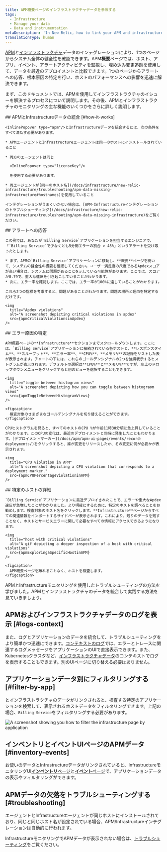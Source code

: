 ```yaml
---
title: APM概要ページのインフラストラクチャデータを参照する
tags:
  - Infrastructure
  - Manage your data
  - Data and instrumentation
metaDescription: 'In New Relic, how to link your APM and infrastructure data together.'
translationType: human
---
```







[APM](/docs/apm/new-relic-apm/getting-started/welcome-new-relic-apm)と[インフラストラクチャ](/docs/infrastructure/new-relic-infrastructure/getting-started/welcome-new-relic-infrastructure)データのインテグレーションにより、1つのページからシステム全体の健全性を確認できます。APM**概要**ページでは、ホスト、アプリ、イベント、アラートアクティビティを監視し、埋め込み変更追跡を使用して、データを最近のデプロイメントと比較できます。1つのページからアラートへの応答、根本原因の特定を行い、ホストのパフォーマンスへの影響を迅速に解決できます。

まず、このドキュメントでは、APMを使用してインフラストラクチャのイシューを解決するプロセスについて説明します。その後、APMとインフラストラクチャのモニタリングの主な機能のいくつかをさらに詳しく説明します。

<Steps>
  <Step>
    ## APMとInfrastructureデータの統合 [#how-it-works]

    <InlinePopover type="apm"/>とInfrastructureデータを統合するには、次の条件をすべて満たす必要があります。

    * APMエージェントとInfrastructureエージェントは同一のホストにインストールされていること

    * 両方のエージェントは同じ

      <InlinePopover type="licenseKey"/>

      を使用する必要があります。

    * 両エージェントが[同一のホスト名](/docs/infrastructure/new-relic-infrastructure/troubleshooting/apm-data-missing-infrastructure#hostnames)を使用していること

    インテグレーションがうまくいかない場合は、[APM-Infrastructureインテグレーションのトラブルシューティング](/docs/infrastructure/new-relic-infrastructure/troubleshooting/apm-data-missing-infrastructure)をご覧ください。
  </Step>

  <Step>
    ## アラートへの応答

    この例では、あなたが`Billing Service`アプリケーションを担当するエンジニアで、「`Billing Service`で少なくとも5分間エラーの割合 > 45%」というアラートを受け取ったとします。

    * まず、APMの`Billing Service`アプリケーションに移動し、**概要**ページを開いて、システムの健全性の概要を確認してください。ユーザー満足度の尺度であるApdexスコアが高い場合は、システムに問題があることを示している可能性があります。ここでは、スコアが0.79で、重大な違反を引き起こしていることがわかります。
    * 次に、エラー率を確認します。ここでは、エラー率が100%に達していることがわかります。

    これら2つの指標を考慮すると、問題があることがわかります。問題の場所と理由を特定するだけです。

    <img
      title="Apdex violations"
      alt="A screenshot depicting critical violations in apdex"
      src={apmCriticalViolationsinApdex}
    />
  </Step>

  <Step>
    ## エラー原因の特定

    APM概要ページの**Infrastructure**セクションまでスクロールダウンします。ここには、`Billing Service`アプリケーションに接続されている各ホストと、**レスポンスタイム**、**スループット**、**エラー率**、**CPU%**、**メモリ%**の記録をリストした表が表示されます。チャートの下には、これらのゴールデンシグナルの2つを強調表示するヒストグラムが表示されます。デフォルトの選択は**CPU%**と**メモリ%**ですが、左上のドロップダウンメニューをクリックすると別のビューを選択することもできます。

    <img
      title="toggle between histogram views"
      alt="A screenshot depicting how you can toggle between histograom views"
      src={apmToggleBetweenHistogramViews}
    />

    <figcaption>
      検査対象のさまざまなゴールデンシグナルを切り替えることができます。
    </figcaption>

    CPUヒストグラムを見ると、すべてのホストのCPU %が午前11時30分頃に急上昇していることがわかります。このCPUの変化は、最近のデプロイメントと同時に発生したこともわかります。[デプロイメントマーカー](/docs/apm/apm-ui-pages/events/record-deployments/)をクリックすると、誰が変更をリリースしたか、その変更に何が必要かが表示されます。

    <img
      title="CPU violation in APM"
      alt="A screenshot depicting a CPU violation that corresponds to a deployment marker."
      src={apmCPUPercentageViolationinAPM}
    />
  </Step>

  <Step>
    ## 特定のホストの詳細

    `Billing Service`アプリケーションに最近デプロイされたことで、エラーや重大なApdex違反が急増したことがわかりました。より明確にするために、特定のホストを調べることをお勧めします。検査対象のホスト名をクリックします。**Infrastructure**ページからすべての関連情報をインポートするサイドバーが表示されます。これにより、残りのデータを残すことなく、ホストとサービスエラーに関して必要なすべての情報にアクセスできるようになります。

    <img
      title="host with critical violations"
      alt="A gif depicting a deeper inspection of a host with critical violations"
      src={apmExploringaSpecificHostinAPM}
    />

    <figcaption>
      APM概要ページを離れることなく、ホストを検査します。
    </figcaption>
  </Step>
</Steps>

APMとInfrastructureモニタリングを使用したトラブルシューティングの方法を学びました。APMとインフラストラクチャのデータを統合して実践する方法を見ていきましょう。

## APMおよびインフラストラクチャデータのログを表示 [#logs-context]

また、ログとアプリケーションのデータを統合して、トラブルシューティングをより簡単かつ迅速にできます。[コンテキストのログ](/docs/logs/logs-context/configure-logs-context-apm-agents/)では、エラーとトレースに関連するログメッセージをアプリケーションのUIで直接表示できます。また、Kubernetesクラスタなど、[インフラストラクチャデータ](/docs/logs/forward-logs/forward-your-logs-using-infrastructure-agent/)のコンテキストでログを表示することもできます。別のUIページに切り替える必要はありません。

## アプリケーションデータ別にフィルタリングする [#filter-by-app]

<InlinePopover type="apm"/>とインフラストラクチャのデータがリンクされると、検査する特定のアプリケーションを検索して、表示されるホストデータをフィルタリングできます。上記の場合、`Billing Service`をフィルタリングする必要があります。

<img
  title="filter by application"
  alt="A screenshot showing you how to filter the infrastructure page by application"
  src={apmFilterbyApplication}
/>

## インベントリとイベントUIページのAPMデータ [#inventory-events]

お使いの<InlinePopover type="apm"/>データとInfrastructureデータがリンクされていると、InfrastructureモニタリングUI[**インベントリ**ページ](/docs/infrastructure/new-relic-infrastructure/infrastructure-ui-pages/infrastructure-inventory-page-search-your-entire-infrastructure)と[**イベント**ページ](/docs/infrastructure/new-relic-infrastructure/infrastructure-ui-pages/infrastructure-events-page-live-feed-every-agent)で、アプリケーションデータの表示やフィルタリングができます。

## APMデータの欠落をトラブルシューティングする [#troubleshooting]

<InlinePopover type="apm"/>エージェントとInfrastructureエージェントが同じホストにインストールされており、同じ<InlinePopover type="licenseKey"/>と同じホスト名が設定されている場合、APM/Infrastructureインテグレーションは自動的に行われます。

InfrastructureモニタリングでAPMデータが表示されない場合は、[トラブルシューティング](/docs/infrastructure/new-relic-infrastructure/troubleshooting/troubleshooting-apm-data-not-infrastructure)をご覧ください。